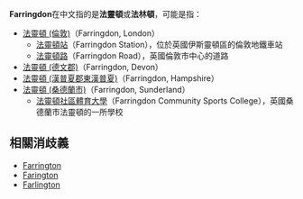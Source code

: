 '''Farringdon'''在中文指的是'''法靈頓'''或'''法林頓'''，可能是指：

*[[法靈頓_(倫敦)|法靈頓 (倫敦)]]（Farringdon, London）
**[[法靈頓站|法靈頓站]]（Farringdon Station），位於英國伊斯靈頓區的倫敦地鐵車站
**[[法靈頓路|法靈頓路]]（Farringdon Road），英國倫敦市中心的道路
*[[法靈頓_(德文郡)|法靈頓 (德文郡)]]（Farringdon, Devon）
*[[法靈頓_(漢普夏郡東漢普夏)|法靈頓 (漢普夏郡東漢普夏)]]（Farringdon, Hampshire）
*[[法靈頓_(桑德蘭市)|法靈頓 (桑德蘭市)]]（Farringdon, Sunderland）
**[[法靈頓社區體育大學|法靈頓社區體育大學]]（Farringdon Community Sports College），英國桑德蘭市法靈頓的一所學校

==相關消歧義==
*[[Farrington|Farrington]]
*[[Farington|Farington]]
*[[Farlington|Farlington]]

{{disambig|cat=非中文名称消歧义}}